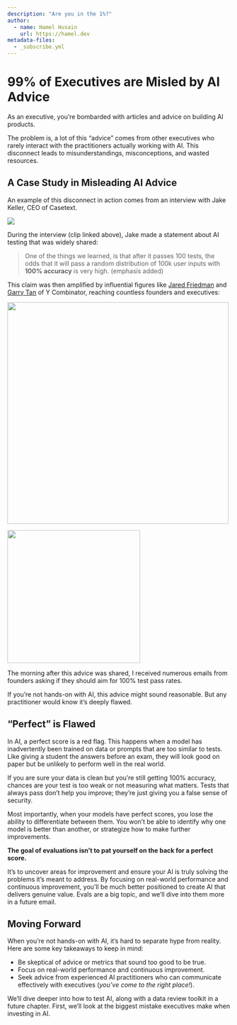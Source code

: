 ```yaml
---
description: "Are you in the 1%?"
author: 
  - name: Hamel Husain
    url: https://hamel.dev
metadata-files:
  - _subscribe.yml
---
```


# 99% of Executives are Misled by AI Advice


As an executive, you're bombarded with articles and advice on building AI products. 

The problem is, a lot of this "advice" comes from other executives who rarely interact with the practitioners actually working with AI. This disconnect leads to misunderstandings, misconceptions, and wasted resources.

## A Case Study in Misleading AI Advice

An example of this disconnect in action comes from an interview with Jake Keller, CEO of Casetext. 

[![](hn.png)](https://www.youtube.com/clip/UgkxfImJ3KKFQc8jcoLjZ1t0ey3Z4-MSZuoh){target="_blank"}

During the interview (clip linked above), Jake made a statement about AI testing that was widely shared:

> One of the things we learned, is that after it passes 100 tests, the odds that it will pass a random distribution of 100k user inputs with **100% accuracy** is very high. (emphasis added)

This claim was then amplified by influential figures like [Jared Friedman](https://x.com/snowmaker/status/1843015922195554721) and [Garry Tan](https://x.com/garrytan/status/1842210460638253498) of Y Combinator, reaching countless founders and executives:

::: {#tweets layout-ncol=2}

![](https://res.cloudinary.com/dwxrm0iul/image/upload/v1729813016/gtan_tweet_bmkwxh.png){width=500}

![](https://res.cloudinary.com/dwxrm0iul/image/upload/v1729813038/jared_tweet_vprpcd.png){width=300}
:::


The morning after this advice was shared, I received numerous emails from founders asking if they should aim for 100% test pass rates. 

If you're not hands-on with AI, this advice might sound reasonable. But any practitioner would know it's deeply flawed.

## "Perfect" is Flawed

In AI, a perfect score is a red flag. This happens when a model has inadvertently been trained on data or prompts that are too similar to tests. Like giving a student the answers before an exam, they will look good on paper but be unlikely to perform well in the real world. 

If you are sure your data is clean but you're still getting 100% accuracy, chances are your test is too weak or not measuring what matters. Tests that always pass don't help you improve; they're just giving you a false sense of security. 

Most importantly, when your models have perfect scores, you lose the ability to differentiate between them. You won't be able to identify why one model is better than another, or strategize how to make further improvements. 

**The goal of evaluations isn't to pat yourself on the back for a perfect score.**

It's to uncover areas for improvement and ensure your AI is truly solving the problems it's meant to address. By focusing on real-world performance and continuous improvement, you'll be much better positioned to create AI that delivers genuine value. Evals are a big topic, and we'll dive into them more in a future email.

## Moving Forward

When you're not hands-on with AI, it's hard to separate hype from reality. Here are some key takeaways to keep in mind:

  * Be skeptical of advice or metrics that sound too good to be true.
  * Focus on real-world performance and continuous improvement.
  * Seek advice from experienced AI practitioners who can communicate effectively with executives (_you've come to the right place!_).

We'll dive deeper into how to test AI, along with a data review toolkit in a future chapter. First, we'll look at the biggest mistake executives make when investing in AI.
